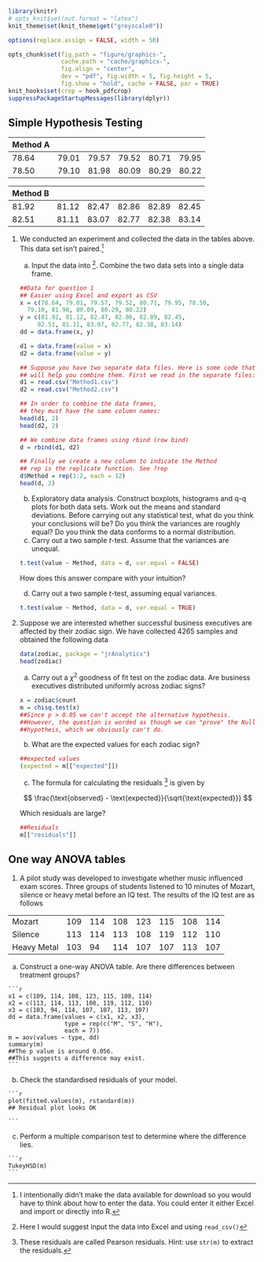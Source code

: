 ```r
library(knitr)
# opts_knit$set(out.format = "latex")
knit_theme$set(knit_theme$get("greyscale0"))

options(replace.assign = FALSE, width = 50)

opts_chunk$set(fig.path = "figure/graphics-", 
               cache.path = "cache/graphics-", 
               fig.align = "center", 
               dev = "pdf", fig.width = 5, fig.height = 5, 
               fig.show = "hold", cache = FALSE, par = TRUE)
knit_hooks$set(crop = hook_pdfcrop)
suppressPackageStartupMessages(library(dplyr))
```

## Simple Hypothesis Testing

  Method A
  ------- ------- ------- ------- ------- -------
  78.64   79.01   79.57   79.52   80.71   79.95
  78.50   79.10   81.98   80.09   80.29   80.22
  ------- ------- ------- ------- ------- -------

  Method B
  ------- ------- ------- ------- ------- -------
  81.92   81.12   82.47   82.86   82.89   82.45
  82.51   81.11   83.07   82.77   82.38   83.14
  ------- ------- ------- ------- ------- -------

1.  We conducted an experiment and collected the data in the tables above. This
 data set isn't paired.^[I intentionally didn't make the data
    available for download so you would have to think about how to enter the
    data. You could enter it either Excel and import or directly into R.]
    a) Input the data into ^[Here I would suggest input the data into Excel and using `read_csv()`]. Combine the two data sets into a single data frame.

    ```r
    ##Data for question 1
    ## Easier using Excel and export as CSV
    x = c(78.64, 79.01, 79.57, 79.52, 80.71, 79.95, 78.50,
      79.10, 81.98, 80.09, 80.29, 80.22)
    y = c(81.92, 81.12, 82.47, 82.86, 82.89, 82.45,
         82.51, 81.11, 83.07, 82.77, 82.38, 83.14)
    dd = data.frame(x, y)
    
    ```
    
    ```r
    d1 = data.frame(value = x)
    d2 = data.frame(value = y)
    ```
    
    ```r
    ## Suppose you have two separate data files. Here is some code that
    ## will help you combine them. First we read in the separate files:
    d1 = read.csv("Method1.csv")
    d2 = read.csv("Method2.csv")
    ```
    
    ```r
    ## In order to combine the data frames,
    ## they must have the same column names:
    head(d1, 2)
    head(d2, 2)
    ```
    
    ```r
    ## We combine data frames using rbind (row bind)
    d = rbind(d1, d2)
    ```
    
    ```r
    ## Finally we create a new column to indicate the Method
    ## rep is the replicate function. See ?rep
    d$Method = rep(1:2, each = 12)
    head(d, 2)
    ```

    b) Exploratory data analysis. Construct boxplots, histograms and q-q plots for both data sets. Work
    out the means and standard deviations. Before carrying out any statistical
    test, what do you think your conclusions will be? Do you think the variances
    are roughly equal? Do you think the data conforms to a normal
    distribution.
    c) Carry out a two sample $t$-test. Assume that the variances are unequal.

    ```r
    t.test(value ~ Method, data = d, var.equal = FALSE)
    ```

    How does this answer compare with your intuition?

    d) Carry out a two sample $t$-test, assuming equal variances.

    ```r
    t.test(value ~ Method, data = d, var.equal = TRUE)
    ```

2. Suppose we are interested whether successful business
  executives are affected by their zodiac sign. We have collected 4265 samples
  and obtained the following data
  
    ```r
    data(zodiac, package = "jrAnalytics")
    head(zodiac)
    ```
    
    a) Carry out a $\chi^2$ goodness of fit test on the zodiac data. Are business executives distributed uniformly across zodiac signs?

    ```r
    x = zodiac$count
    m = chisq.test(x)
    ##Since p > 0.05 we can't accept the alternative hypothesis.
    ##However, the question is worded as though we can "prove" the Null
    ##hypotheis, which we obviously can't do.
    ```


    b) What are the expected values for each zodiac sign?

    ```r
    ##expected values
    (expected = m[["expected"]])
    ```


    c) The formula for calculating the residuals ^[These residuals are
    called Pearson residuals. Hint: use `str(m)` to extract the residuals.] is given by

    $$
    \frac{\text{observed} - \text{expected}}{\sqrt{\text{expected}}}
    $$

    Which residuals are large?

    ```r
    ##Residuals
    m[["residuals"]]
    ```

## One way ANOVA tables

1. A pilot study was developed to investigate whether music
influenced exam scores. Three groups of students listened to 10 minutes of
Mozart, silence or heavy metal before an IQ test. The results of the IQ test
are as follows

  ----------- --- --- --- --- --- --- ---
  Mozart      109 114 108 123 115 108 114
  Silence     113 114 113 108 119 112 110
  Heavy Metal 103  94 114 107 107 113 107
  ----------- --- --- --- --- --- --- ---
  
  a) Construct a one-way ANOVA table. Are there differences between treatment groups?

    ```r
    x1 = c(109, 114, 108, 123, 115, 108, 114)
    x2 = c(113, 114, 113, 108, 119, 112, 110)
    x3 = c(103, 94, 114, 107, 107, 113, 107)
    dd = data.frame(values = c(x1, x2, x3),
                    type = rep(c("M", "S", "H"),
                    each = 7))
    m = aov(values ~ type, dd)
    summary(m)
    ##The p value is around 0.056.
    ##This suggests a difference may exist.
    ```

   b) Check the standardised residuals of your model.

    ```r
    plot(fitted.values(m), rstandard(m))
    ## Residual plot looks OK
    
    ```

   c) Perform a multiple comparison test to determine where the difference lies.
    
    ```r
    TukeyHSD(m)
    ```

